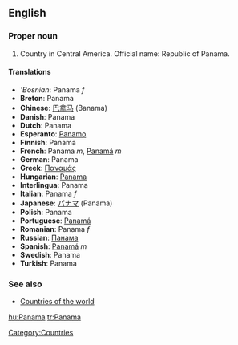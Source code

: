 ==English==

===Proper noun===
# Country in Central America. Official name: Republic of Panama.

====Translations====
*'''Bosnian'': Panama ''f''
*'''Breton''': Panama
*'''Chinese''': [[巴拿马]] (Banama)
*'''Danish''': Panama
*'''Dutch''': Panama
*'''Esperanto''': [[Panamo]]
*'''Finnish''': Panama
*'''French''': Panama ''m'', [[Panamá]] ''m''
*'''German''': Panama
*'''Greek''': [[Παναμάς]]
*'''Hungarian''': [[Panama]]
*'''Interlingua''': Panama
*'''Italian''': Panama ''f''
*'''Japanese''': [[パナマ]] (Panama)
*'''Polish''': Panama
*'''Portuguese''': [[Panamá]]
*'''Romanian''': Panama ''f''
*'''Russian''': [[Панама]]
*'''Spanish''': [[Panamá]] ''m''
*'''Swedish''': Panama
*'''Turkish''': Panama

===See also===
*[[Countries of the world]]

[[Category:Countries]]

[[hu:Panama]]
[[tr:Panama]]